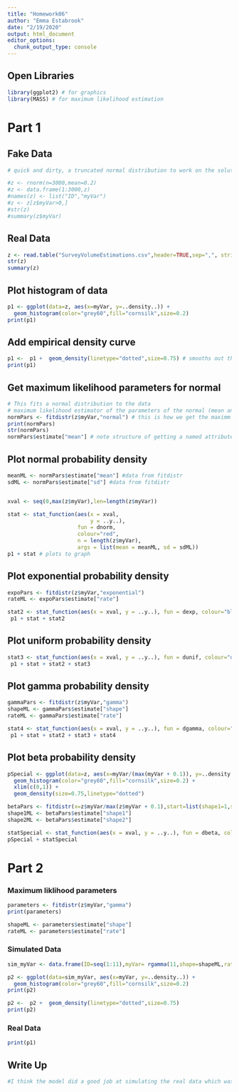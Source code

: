 ```yaml
---
title: "Homework06"
author: "Emma Estabrook"
date: "2/19/2020"
output: html_document
editor_options: 
  chunk_output_type: console
---
```

## Open Libraries
```r
library(ggplot2) # for graphics
library(MASS) # for maximum likelihood estimation
```

# Part 1

## Fake Data
```r
# quick and dirty, a truncated normal distribution to work on the solution set

#z <- rnorm(n=3000,mean=0.2)
#z <- data.frame(1:3000,z)
#names(z) <- list("ID","myVar")
#z <- z[z$myVar>0,]
#str(z)
#summary(z$myVar)
```

## Real Data
```r
z <- read.table("SurveyVolumeEstimations.csv",header=TRUE,sep=",", stringsAsFactors=FALSE)
str(z)
summary(z)
```

## Plot histogram of data
```r
p1 <- ggplot(data=z, aes(x=myVar, y=..density..)) +
  geom_histogram(color="grey60",fill="cornsilk",size=0.2) 
print(p1)
```

## Add empirical density curve
```r
p1 <-  p1 +  geom_density(linetype="dotted",size=0.75) # smooths out the shape of the histogram. It does not assume any particular probability distribution
print(p1)
```

## Get maximum likelihood parameters for normal
```r
# This fits a normal distribution to the data
# maximum likelihood estimator of the parameters of the normal (mean and variance)
normPars <- fitdistr(z$myVar,"normal") # this is how we get the maximm likelihood parameters for a normal distribution fitted to the data
print(normPars)
str(normPars)
normPars$estimate["mean"] # note structure of getting a named attribute
```

## Plot normal probability density
```r
meanML <- normPars$estimate["mean"] #data from fitdistr
sdML <- normPars$estimate["sd"] #data from fitdistr


xval <- seq(0,max(z$myVar),len=length(z$myVar))

stat <- stat_function(aes(x = xval, 
                          y = ..y..), 
                      fun = dnorm,
                      colour="red", 
                      n = length(z$myVar),
                      args = list(mean = meanML, sd = sdML))
p1 + stat # plots to graph
```
 
## Plot exponential probability density
```r
expoPars <- fitdistr(z$myVar,"exponential")
rateML <- expoPars$estimate["rate"]

stat2 <- stat_function(aes(x = xval, y = ..y..), fun = dexp, colour="blue", n = length(z$myVar), args = list(rate=rateML))
 p1 + stat + stat2
```

## Plot uniform probability density
```r
stat3 <- stat_function(aes(x = xval, y = ..y..), fun = dunif, colour="darkgreen", n = length(z$myVar), args = list(min=min(z$myVar), max=max(z$myVar)))
 p1 + stat + stat2 + stat3
```

## Plot gamma probability density
```r
gammaPars <- fitdistr(z$myVar,"gamma")
shapeML <- gammaPars$estimate["shape"]
rateML <- gammaPars$estimate["rate"]

stat4 <- stat_function(aes(x = xval, y = ..y..), fun = dgamma, colour="brown", n = length(z$myVar), args = list(shape=shapeML, rate=rateML))
 p1 + stat + stat2 + stat3 + stat4
```
 
## Plot beta probability density
```r
pSpecial <- ggplot(data=z, aes(x=myVar/(max(myVar + 0.1)), y=..density..)) +
  geom_histogram(color="grey60",fill="cornsilk",size=0.2) + 
  xlim(c(0,1)) +
  geom_density(size=0.75,linetype="dotted")

betaPars <- fitdistr(x=z$myVar/max(z$myVar + 0.1),start=list(shape1=1,shape2=2),"beta")
shape1ML <- betaPars$estimate["shape1"]
shape2ML <- betaPars$estimate["shape2"]

statSpecial <- stat_function(aes(x = xval, y = ..y..), fun = dbeta, colour="orchid", n = length(z$myVar), args = list(shape1=shape1ML,shape2=shape2ML))
pSpecial + statSpecial
```

# Part 2
### Maximum liklihood parameters
```r
parameters <- fitdistr(z$myVar,"gamma")
print(parameters)

shapeML <- parameters$estimate["shape"]
rateML <- parameters$estimate["rate"]
```

### Simulated Data
```r
sim_myVar <- data.frame(ID=seq(1:11),myVar= rgamma(11,shape=shapeML,rate=rateML))

p2 <- ggplot(data=sim_myVar, aes(x=myVar, y=..density..)) +
  geom_histogram(color="grey60",fill="cornsilk",size=0.2) 
print(p2)

p2 <-  p2 +  geom_density(linetype="dotted",size=0.75)
print(p2)
```

### Real Data
```r
print(p1)
```

## Write Up
```r
#I think the model did a good job at simulating the real data which was surprising for me. Having only 11 collections with none of the curves lining up super well, I was expecting the simulation to fail. It is doing a good job because of the high density bar. 
```